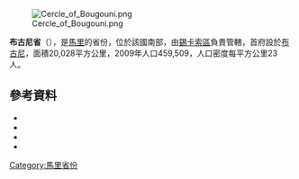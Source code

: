 [[Image:Cercle_of_Bougouni.png|right]]

'''布古尼省'''（{{lang-fr|Cercle de Bougouni}}），是[[馬里|馬里]]的省份，位於該國南部，由[[錫卡索區|錫卡索區]]負責管轄，首府設於[[布古尼|布古尼]]，面積20,028平方公里，2009年人口459,509，人口密度每平方公里23人。

==參考資料==
*{{citation | title=Synthèsis des Plans de Securité Alimentaire des Communes du Cercle Bougouni 2007-2011 | publisher=Commissariat à la Sécurité Alimentaire, République du Mali, USAID-Mali | year=2007 | url=http://www.aec.msu.edu/fs2/mali_fd_strtgy/plans/sikasso/bougouni/psa_cercle_bougouni.pdf | language=fr | deadurl=yes | archiveurl=https://web.archive.org/web/20110906162913/http://www.aec.msu.edu/fs2/mali_fd_strtgy/plans/sikasso/bougouni/psa_cercle_bougouni.pdf | archivedate=2011年9月6日 | df= }}
*{{citation
 |url         = http://instat.gov.ml/documentation/sikasso.pdf
 |publisher   = République de Mali: Institut National de la Statistique
 |title       = Resultats Provisoires RGPH 2009 (Région de Sikasso)
 |language    = fr
 |deadurl     = yes
 |archiveurl  = https://www.webcitation.org/6AnYveESp?url=http://instat.gov.ml/documentation/sikasso.pdf
 |archivedate = 2012-09-19
}}
*{{citation|year=1999 |title=Loi N°99-035/ du 10 Aout 1999 Portant Création des Collectivités Territoriales de Cercles et de Régions |url=http://www.matcl.gov.ml/PDF/LoiCreationCercleReg.pdf |publisher=Ministère de l'Administration Territoriales et des Collectivités Locales, République du Mali |language=fr |deadurl=yes |archiveurl=https://web.archive.org/web/20120309073942/http://www.matcl.gov.ml/PDF/LoiCreationCercleReg.pdf |archivedate=2012-03-09 }}
*{{citation |title=Communes de la Région de Sikasso |publisher=Ministère de l’administration territoriale et des collectivités locales, République du Mali |url=http://www.matcl.gov.ml/pdf/ComRegSikasso.pdf |language=fr |deadurl=yes |archiveurl=https://www.webcitation.org/6AnZ7FgpR?url=http://www.matcl.gov.ml/pdf/ComRegSikasso.pdf |archivedate=2012-09-19 }}

{{coord|11.416|N|7.597|W|type:adm1st|display=title}}

{{錫卡索區}}

[[Category:馬里省份|Category:馬里省份]]


{{Mali-geo-stub}}